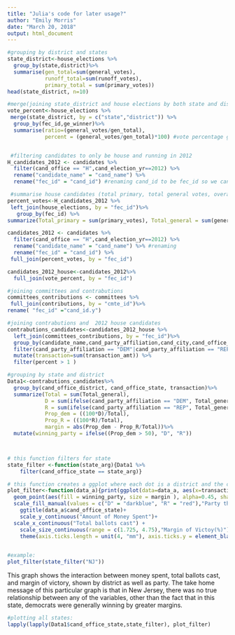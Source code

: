 ```yaml
---
title: "Julia's code for later usage?"
author: "Emily Morris"
date: "March 20, 2018"
output: html_document
---
```




```r
#grouping by district and states
state_district<-house_elections %>%
  group_by(state,district)%>%
  summarise(gen_total=sum(general_votes),
            runoff_total=sum(runoff_votes), 
            primary_total = sum(primary_votes))
head(state_district, n=10)

#merge(joining state_district and house elections by both state and district)
vote_percent<-house_elections %>%
 merge(state_district, by = c("state","district")) %>%
  group_by(fec_id,ge_winner)%>%
  summarise(ratio=(general_votes/gen_total), 
            percent = (general_votes/gen_total)*100) #vote percentage got in general election for each candidate



```

```r
 #filtering candidates to only be house and running in 2012
H_candidates_2012 <- candidates %>%
  filter(cand_office == "H",cand_election_yr==2012) %>%
  rename("candidate_name" = "cand_name") %>% 
  rename("fec_id" = "cand_id") #renaming cand_id to be fec_id so we can join 

 #summarise house candidates (total primary, total general votes, overall total votes)
percent_votes<-H_candidates_2012 %>%
 left_join(house_elections, by = "fec_id")%>%
   group_by(fec_id) %>%
summarize(Total_primary = sum(primary_votes), Total_general = sum(general_votes), total= Total_primary + Total_general)

candidates_2012 <- candidates %>%
  filter(cand_office == "H",cand_election_yr==2012) %>%
  rename("candidate_name" = "cand_name") %>% #renaming 
  rename("fec_id" = "cand_id") %>%
 full_join(percent_votes, by = "fec_id") 

candidates_2012_house<-candidates_2012%>%
  full_join(vote_percent, by = "fec_id")

#joining committees and contrabutions 
committees_contributions <- committees %>%
 full_join(contributions, by = "cmte_id")%>%
rename( "fec_id" ="cand_id.y")

#joining contrabutions and  2012 house candidates
contrabutions_candidates<-candidates_2012_house %>%
  left_join(committees_contributions, by = "fec_id")%>%
  group_by(candidate_name,cand_party_affiliation,cand_city,cand_office_district, fec_id, cand_office_state, Total_primary, Total_general,percent, total)%>%
  filter(cand_party_affiliation == "DEM"|cand_party_affiliation == "REP") %>% 
  mutate(transaction=sum(transaction_amt)) %>%
  filter(percent > 1 )

```


```r
#grouping by state and district 
Data1<-contrabutions_candidates%>%
  group_by(cand_office_district, cand_office_state, transaction)%>%
  summarize(Total = sum(Total_general), 
            D = sum(ifelse(cand_party_affiliation == "DEM", Total_general, 0)), 
            R = sum(ifelse(cand_party_affiliation == "REP", Total_general , 0)), 
            Prop_dem = ((100*D)/Total), 
            Prop_R = ((100*R)/Total), 
            margin = abs(Prop_dem - Prop_R/Total))%>%
  mutate(winning_party = ifelse((Prop_dem > 50), "D", "R"))



# this function filters for state 
state_filter <-function(state_arg){Data1 %>%
    filter(cand_office_state == state_arg)}

# this function creates a ggplot where each dot is a district and the color is the party that won the district  and the size is the victory of margin and the x-axis = number of total ballots cast in each district and the y-axis = total amount of money spent in each district. 
plot_filter<-function(data_a){print(ggplot(data=data_a, aes(x=transaction, y =Total )) + 
  geom_point(aes(fill = winning_party, size = margin ), alpha=0.45, shape = 21, color="black", stroke = 1.29, position=position_dodge(width=0.7)) +
  scale_fill_manual(values = c("D" = "darkblue", "R" = "red"),"Party that won the district") +
    ggtitle(data_a$cand_office_state)+
    scale_y_continuous("Amount of Money Spent")+
  scale_x_continuous("Total ballots cast") +
    scale_size_continuous(range = c(1.725, 4.75),"Margin of Victoy(%)")+
    theme(axis.ticks.length = unit(4, "mm"), axis.ticks.y = element_blank()))}
     

#example:
plot_filter(state_filter("NJ"))
```
This graph shows the interaction between money spent, total ballots cast, and margin of victory, shown by district as well as party. The take home message of this particular graph is that in New Jersey, there was no true relationship between any of the variables, other than the fact that in this state, democrats were generally winning by greater margins. 
```r
#plotting all states: 
lapply(lapply(Data1$cand_office_state,state_filter), plot_filter)
  
```
